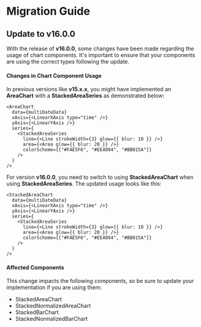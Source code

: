 
# Migration Guide

## Update to v16.0.0

With the release of **v16.0.0**, some changes have been made regarding the usage of chart components. It's important to ensure that your components are using the correct types following the update.

#### Changes in Chart Component Usage

In previous versions like **v15.x.x**, you might have implemented an **AreaChart** with a **StackedAreaSeries** as demonstrated below:

```tsx
<AreaChart
  data={multiDateData}
  xAxis={<LinearXAxis type="time" />}
  yAxis={<LinearYAxis />}
  series={
    <StackedAreaSeries
      line={<Line strokeWidth={3} glow={{ blur: 10 }} />}
      area={<Area glow={{ blur: 20 }} />}
      colorScheme={["#FAE5F6", "#EE4094", "#BB015A"]}
    />
  }
/>
```

For version **v16.0.0**, you need to switch to using **StackedAreaChart** when using **StackedAreaSeries**. The updated usage looks like this:

```tsx
<StackedAreaChart
  data={multiDateData}
  xAxis={<LinearXAxis type="time" />}
  yAxis={<LinearYAxis />}
  series={
    <StackedAreaSeries
      line={<Line strokeWidth={3} glow={{ blur: 10 }} />}
      area={<Area glow={{ blur: 20 }} />}
      colorScheme={["#FAE5F6", "#EE4094", "#BB015A"]}
    />
  }
/>
```
#### Affected Components

This change impacts the following components, so be sure to update your implementation if you are using them:

- StackedAreaChart
- StackedNormalizedAreaChart
- StackedBarChart
- StackedNormalizedBarChart